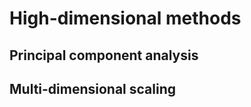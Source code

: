 # High-dimensional methods {#highdim}

## Principal component analysis

## Multi-dimensional scaling
